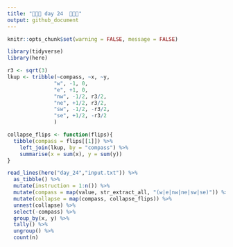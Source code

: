 ```yaml
---
title: "🎄🎄🎄 day 24  🎄🎄🎄"
output: github_document
---
```

```r
knitr::opts_chunk$set(warning = FALSE, message = FALSE)
```

```r
library(tidyverse)
library(here)

r3 <- sqrt(3)
lkup <- tribble(~compass, ~x, ~y,
               "w", -1, 0,
               "e", +1, 0,
               "nw", -1/2, r3/2,
               "ne", +1/2, r3/2,
               "sw", -1/2, -r3/2,
               "se", +1/2, -r3/2
               )

collapse_flips <- function(flips){
  tibble(compass = flips[[1]]) %>% 
    left_join(lkup, by = "compass") %>% 
    summarise(x = sum(x), y = sum(y))
}

read_lines(here("day_24","input.txt")) %>%
  as_tibble() %>% 
  mutate(instruction = 1:n()) %>% 
  mutate(compass = map(value, str_extract_all, "(w|e|nw|ne|sw|se)")) %>% 
  mutate(collapse = map(compass, collapse_flips)) %>% 
  unnest(collapse) %>% 
  select(-compass) %>% 
  group_by(x, y) %>% 
  tally() %>% 
  ungroup() %>% 
  count(n)
```

